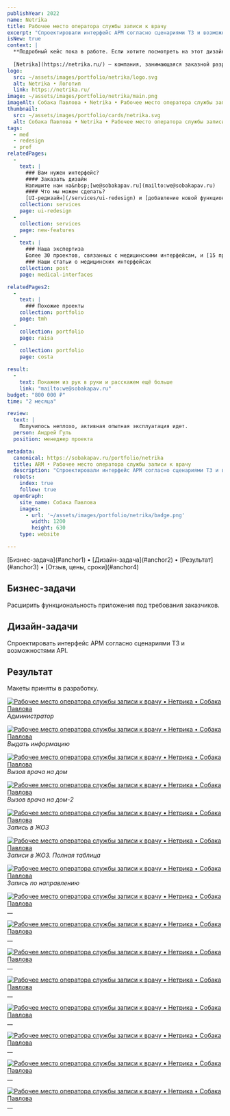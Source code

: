```yaml
---
publishYear: 2022
name: Netrika
title: Рабочее место оператора службы записи к врачу
excerpt: "Спроектировали интерфейс АРМ согласно сценариями ТЗ и возможностями API."
isNew: true
context: |
  **Подробный кейс пока в работе. Если хотите посмотреть на этот дизайн в деталях, пишите нам на [we@sobakapav.ru](mailto:we@sobakapav.ru)**
  
  [Netrika](https://netrika.ru/) — компания, занимающаяся заказной разработкой ПО для госсектора и консалтингом в сфере IT.
logo:
  src: ~/assets/images/portfolio/netrika/logo.svg
  alt: Netrika • Логотип
  link: https://netrika.ru/
image: ~/assets/images/portfolio/netrika/main.png
imageAlt: Собака Павлова • Netrika • Рабочее место оператора службы записи к врачу
thumbnail:
  src: ~/assets/images/portfolio/cards/netrika.svg
  alt: Собака Павлова • Netrika • Рабочее место оператора службы записи к врачу
tags:
  - med
  - redesign
  - prof
relatedPages:
  -
    text: |
      ### Вам нужен интерфейс?
      #### Заказать дизайн
      Напишите нам на&nbsp;[we@sobakapav.ru](mailto:we@sobakapav.ru) 
      #### Что мы можем сделать?
      [UI-редизайн](/services/ui-redesign) и [добавление новой функциональности](/services/new-features), как в этом кейсе, и [многое другое](/services). 
    collection: services
    page: ui-redesign
  -
    collection: services
    page: new-features
  -
    text: |
      ### Наша экспертиза
      Более 30 проектов, связанных с медицинскими интерфейсам, и [15 проектных кейсов](https://sobakapav.ru/portfolio#med).
      ### Наши статьи о медицинских интерфейсах 
    collection: post
    page: medical-interfaces

relatedPages2:
  -
    text: |
      ### Похожие проекты
    collection: portfolio
    page: tmh
  - 
    collection: portfolio
    page: raisa
  - 
    collection: portfolio
    page: costa

result:
  -
    text: Покажем из рук в руки и расскажем ещё больше
    link: "mailto:we@sobakapav.ru"
budget: "800 000 ₽"
time: "2 месяца"

review: 
  text: | 
    Получилось неплохо, активная опытная эксплуатация идет.
  person: Андрей Гуль
  position: менеджер проекта

metadata:
  canonical: https://sobakapav.ru/portfolio/netrika
  title: ARM • Рабочее место оператора службы записи к врачу
  description: "Спроектировали интерфейс АРМ согласно сценариями ТЗ и возможностями API."
  robots:
    index: true
    follow: true
  openGraph:
    site_name: Собака Павлова
    images:
      - url: '~/assets/images/portfolio/netrika/badge.png'
        width: 1200
        height: 630
    type: website

---
```



<TOC>
[Бизнес-задача](#anchor1) • [Дизайн-задача](#anchor2) • [Результат](#anchor3) • [Отзыв, цены, сроки](#anchor4)
</TOC>

## <a name="anchor1" />Бизнес-задачи

Расширить функциональность приложения под требования заказчиков.

## <a name="anchor2" />Дизайн-задачи

Спроектировать интерфейс АРМ согласно сценариями ТЗ и возможностями API.

## <a name="anchor3" />Результат

Макеты приняты в разработку.

<a href="/images/portfolio/netrika/1.png" target="_blank">![Рабочее место оператора службы записи к врачу • Нетрика • Собака Павлова](~/assets/images/portfolio/netrika/1.png)</a>
_Администратор_

<a href="/images/portfolio/netrika/2.png" target="_blank">![Рабочее место оператора службы записи к врачу • Нетрика • Собака Павлова](~/assets/images/portfolio/netrika/2.png)</a>
_Выдать информацию_

<a href="/images/portfolio/netrika/3.png" target="_blank">![Рабочее место оператора службы записи к врачу • Нетрика • Собака Павлова](~/assets/images/portfolio/netrika/3.png)</a>
_Вызов врача на дом_

<a href="/images/portfolio/netrika/4.png" target="_blank">![Рабочее место оператора службы записи к врачу • Нетрика • Собака Павлова](~/assets/images/portfolio/netrika/4.png)</a>
_Вызов врача на дом-2_

<a href="/images/portfolio/netrika/5.png" target="_blank">![Рабочее место оператора службы записи к врачу • Нетрика • Собака Павлова](~/assets/images/portfolio/netrika/5.png)</a>
_Запись в ЖОЗ_

<a href="/images/portfolio/netrika/6.png" target="_blank">![Рабочее место оператора службы записи к врачу • Нетрика • Собака Павлова](~/assets/images/portfolio/netrika/6.png)</a>
_Записи в ЖОЗ. Полная таблица_

<a href="/images/portfolio/netrika/7.png" target="_blank">![Рабочее место оператора службы записи к врачу • Нетрика • Собака Павлова](~/assets/images/portfolio/netrika/7.png)</a>
_Запись по направлению_

<a href="/images/portfolio/netrika/8.png" target="_blank">![Рабочее место оператора службы записи к врачу • Нетрика • Собака Павлова](~/assets/images/portfolio/netrika/8.png)</a>
__

<a href="/images/portfolio/netrika/9.png" target="_blank">![Рабочее место оператора службы записи к врачу • Нетрика • Собака Павлова](~/assets/images/portfolio/netrika/9.png)</a>
__

<a href="/images/portfolio/netrika/8.png" target="_blank">![Рабочее место оператора службы записи к врачу • Нетрика • Собака Павлова](~/assets/images/portfolio/netrika/8.png)</a>
__

<a href="/images/portfolio/netrika/9.png" target="_blank">![Рабочее место оператора службы записи к врачу • Нетрика • Собака Павлова](~/assets/images/portfolio/netrika/9.png)</a>
__

<a href="/images/portfolio/netrika/8.png" target="_blank">![Рабочее место оператора службы записи к врачу • Нетрика • Собака Павлова](~/assets/images/portfolio/netrika/8.png)</a>
__

<a href="/images/portfolio/netrika/9.png" target="_blank">![Рабочее место оператора службы записи к врачу • Нетрика • Собака Павлова](~/assets/images/portfolio/netrika/9.png)</a>
__

<a href="/images/portfolio/netrika/8.png" target="_blank">![Рабочее место оператора службы записи к врачу • Нетрика • Собака Павлова](~/assets/images/portfolio/netrika/8.png)</a>
__

<a href="/images/portfolio/netrika/9.png" target="_blank">![Рабочее место оператора службы записи к врачу • Нетрика • Собака Павлова](~/assets/images/portfolio/netrika/9.png)</a>
__

## <a name="anchor4" />
